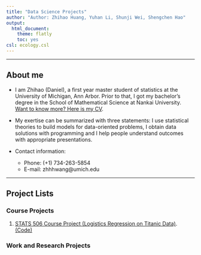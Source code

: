 ```yaml
---
title: "Data Science Projects"
author: "Author: Zhihao Huang, Yuhan Li, Shunji Wei, Shengchen Hao"
output:
  html_document:
    theme: flatly
    toc: yes
csl: ecology.csl
---
```


--------------

## About me


* I am Zhihao (Daniel), a first year master student of statistics at the University of Michigan, Ann Arbor. Prior to that, I got my bachelor's degree in the School of Mathematical Science at Nankai University. [Want to know more? Here is my CV](Zhihao_Huang_Resume.pdf). 

* My exertise can be summarized with three statements: I use statistical theories to build models for data-oriented problems, I obtain data solutions with programming and I help people understand outcomes with appropriate presentations. 

* Contact information:
    + Phone: (+1) 734-263-5854
    + E-mail: zhhhwang@umich.edu 



----------

## Project Lists {.tabset}

### Course Projects

1. [STATS 506 Course Project (Logistics Regression on Titanic Data)](STATS506_Group_Project.html). [(Code)](STATS506_Course_Project.Rmd)

### Work and Research Projects
